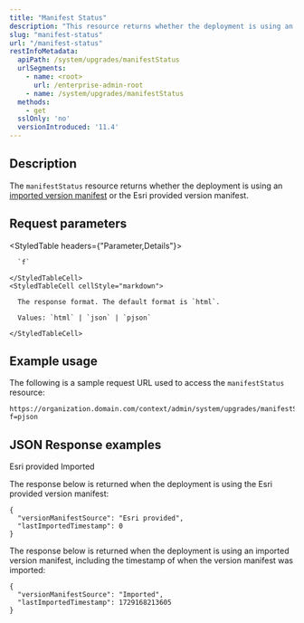 ```yaml
---
title: "Manifest Status"
description: "This resource returns whether the deployment is using an imported version manifest."
slug: "manifest-status"
url: "/manifest-status"
restInfoMetadata:
  apiPath: /system/upgrades/manifestStatus
  urlSegments:
    - name: <root>
      url: /enterprise-admin-root
    - name: /system/upgrades/manifestStatus
  methods:
    - get
  sslOnly: 'no'
  versionIntroduced: '11.4'
---
```


## Description

The `manifestStatus` resource returns whether the deployment is using an [imported version manifest](/import-manifest) or the Esri provided version manifest.

## Request parameters

<StyledTable headers={"Parameter,Details"}>
  <StyledTableRow>
    <StyledTableCell cellStyle="markdown">

      `f`

    </StyledTableCell>
    <StyledTableCell cellStyle="markdown">

      The response format. The default format is `html`.

      Values: `html` | `json` | `pjson`

    </StyledTableCell>
  </StyledTableRow>
</StyledTable>


## Example usage

The following is a sample request URL used to access the `manifestStatus` resource:

```other
https://organization.domain.com/context/admin/system/upgrades/manifestStatus?f=pjson

```


## JSON Response examples

<Tabs>

<TabNav>
  <TabTitle>Esri provided</TabTitle>
  <TabTitle>Imported</TabTitle>
</TabNav>

<Tab>

The response below is returned when the deployment is using the Esri provided version manifest:

```other
{
  "versionManifestSource": "Esri provided",
  "lastImportedTimestamp": 0
}

```
</Tab>

<Tab>

The response below is returned when the deployment is using an imported version manifest, including the timestamp of when the version manifest was imported:

```other
{
  "versionManifestSource": "Imported",
  "lastImportedTimestamp": 1729168213605
}

```
</Tab>

</Tabs>